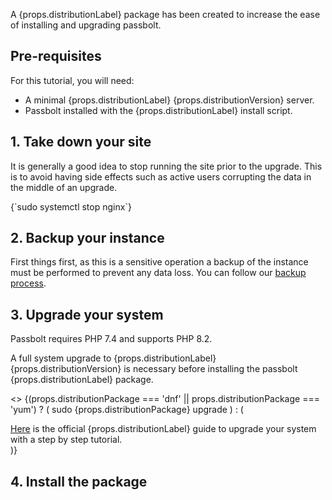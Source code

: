 
<p> A {props.distributionLabel} package has been created to increase the ease of installing and upgrading passbolt.</p>

## Pre-requisites

For this tutorial, you will need:
<ul>
    <li>A minimal {props.distributionLabel} {props.distributionVersion} server.</li>
    <li>Passbolt installed with the {props.distributionLabel} install script.</li>
</ul>


## 1. Take down your site

It is generally a good idea to stop running the site prior to the upgrade. This is to avoid having side effects
such as active users corrupting the data in the middle of an upgrade.

<CodeBlock>
  {`sudo systemctl stop nginx`}
</CodeBlock>

## 2. Backup your instance

First things first, as this is a sensitive operation a backup of the instance must be performed to prevent any data loss.
You can follow our [backup process](/hosting/backup/).

## 3. Upgrade your system

Passbolt requires PHP 7.4 and supports PHP 8.2.

<p> A full system upgrade to {props.distributionLabel} {props.distributionVersion} is necessary before installing the passbolt {props.distributionLabel} package.</p>

<>
{(props.distributionPackage === 'dnf' || props.distributionPackage === 'yum') ? (
<CodeBlock>
    sudo {props.distributionPackage} upgrade
</CodeBlock>
    ) : (
   <div>
    <a href={props.distributionUpgradeGuide}>Here</a> is the official {props.distributionLabel} guide to upgrade your system with a step by step tutorial.
   </div>
    )}
</>

## 4. Install the package
